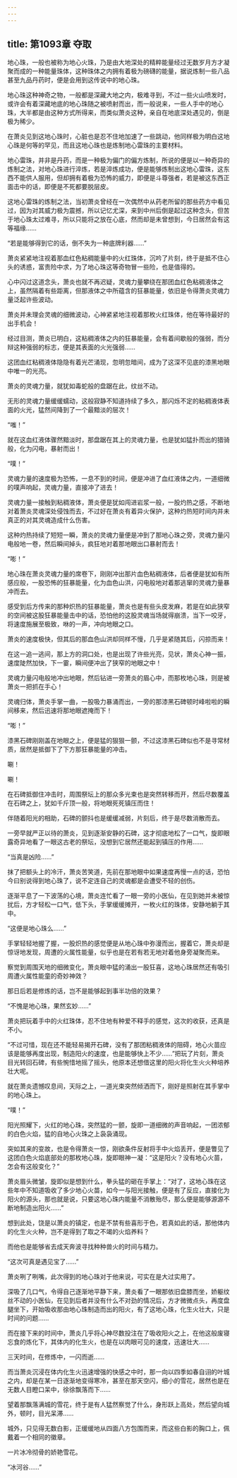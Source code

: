 ```yaml
---
---
---
```

title: 第1093章 夺取
---



地心珠，一般也被称为地心火珠，乃是由大地深处的精粹能量经过无数岁月方才凝聚而成的一种能量珠体，这种珠体之内拥有着极为磅礴的能量，据说炼制一些八品甚至九品丹药时，便是会用到这传说中的地心珠。

地心珠这种神奇之物，一般都是深藏大地之内，极难寻到，不过一些火山喷发时，或许会有着深藏地底的地心珠随之被喷射而出，而一般说来，一些人手中的地心珠，大半都是由这种方式所得来，而类似萧炎这种，亲自在地底深处遇见的，倒是极为稀少。

在萧炎见到这地心珠时，心脏也是忍不住地加速了一些跳动，他同样极为明白这地心珠是何等的罕见，而且这地心珠也是炼制地心雷珠的主要材料。

地心雷珠，并非是丹药，而是一种极为偏门的偏方炼制，所说的便是以一种奇异的炼制之法，对地心珠进行淬炼，若是淬炼成功，便是能够炼制出这地心雷珠，这东西不能供人服用，但却拥有着极为恐怖的威力，即便是斗尊强者，若是被这东西正面击中的话，即便是不死都要脱层皮。

这地心雷珠的炼制之法，当初萧炎曾经在一次偶然中从药老所留的那些药方中看见过，因为对其威力极为震撼，所以记忆尤深，来到中州后倒是起过这种念头，但苦于地心珠太过难寻，所以只能将之放在心底，然而却是未曾想到，今日居然会有这等福缘……

“若是能够得到它的话，倒不失为一种底牌利器……”

萧炎紧紧地注视着那血红色粘稠能量中的火红珠体，沉吟了片刻，终于是抵不住心头的诱惑，富贵险中求，为了地心珠这等奇物冒一些险，也是值得的。

心中闪过这道念头，萧炎也就不再迟疑，灵魂力量攀绕在那团血红色粘稠液体之上，虽然隔着有些距离，但那液体之中所蕴含的狂暴能量，依旧是令得萧炎灵魂力量泛起许些波动。

萧炎并未理会灵魂的细微波动，心神紧紧地注视着那枚火红珠体，他在等待最好的出手机会！

经过目测，萧炎已明白，这粘稠液体之内的狂暴能量，会有着间歇般的强弱，而分辩这种强弱的标志，便是其表面的火光强弱……

这团血红粘稠液体隐隐有着光芒涌现，忽明忽暗间，成为了这深不见底的漆黑地眼中唯一的光亮。

萧炎的灵魂力量，就犹如毒蛇般的盘踞在此，纹丝不动。

无形的灵魂力量缓缓蠕动，这般寂静不知道持续了多久，那闪烁不定的粘稠液体表面的火光，猛然间降到了一个最黯淡的层次！

“嗤！”

就在这血红液体骤然黯淡时，那盘踞在其上的灵魂力量，也是犹如猛扑而出的猎骑般，化为闪电，暴射而出！

“噗！”

灵魂力量的速度极为恐怖，一息不到的时间，便是冲进了血红液体之内，一道细微的噗声响起，灵魂力量，直接冲了进去！

灵魂力量一接触到粘稠液体，萧炎便是犹如闯进岩浆一般，一股灼热之感，不断地对着萧炎灵魂深处侵蚀而去，不过好在萧炎有着异火保护，这种灼热短时间内并未真正的对其灵魂造成什么伤害。

这种灼热持续了短短一瞬，萧炎的灵魂力量便是冲到了那地心珠之旁，灵魂力量闪电般地一卷，然后瞬间掉头，疯狂地对着那地眼出口暴射而去！

“嘭！”

地心珠在萧炎灵魂力量的席卷下，刚刚冲出那片血色粘稠液体，后者便是犹如有所感应般，一股恐怖的狂暴能量，化为血色山洪，闪电般地对着那逃窜的灵魂力量暴冲而去。

感受到后方传来的那种炽热的狂暴能量，萧炎也是有些头皮发麻，若是在如此狭窄的空间被这股狂暴能量击中的话，恐怕他的这股灵魂当场就得崩溃，当下一咬牙，将速度施展至极致，咻的一声，冲向地眼之口。

萧炎的速度极快，但其后的那血色山洪却同样不慢，几乎是紧随其后，闪掠而来！

在这一追一逃间，那上方的洞口处，也是出现了许些光亮，见状，萧炎心神一振，速度陡然加快，下一霎，瞬间便冲出了狭窄的地眼之中！

灵魂力量闪电般地冲出地眼，然后钻进一旁萧炎的眉心中，而那枚地心珠，则是被萧炎一把抓在手心！

灵魂归体，萧炎手掌一曲，一股吸力暴涌而出，一旁的那漆黑石碑顿时峰啦啦的瞬间移来，然后迅速将那地眼遮掩而下！

“嘭！”

漆黑石碑刚刚盖在地眼之上，便是猛的狠狠一颤，不过这漆黑石碑似也不是寻常材质，居然是抵御下了下方那狂暴能量的冲击。

唰！

唰！

在石碑抵御住冲击时，周围祭坛上的那众多光束也是突然转移而开，然后尽数覆盖在石碑之上，犹如千斤顶一般，将地眼死死镇压而住！

伴随着阳光的相助，石碑的颤抖也是缓缓减弱，片刻后，终于是尽数消散而去。

一旁早就严正以待的萧炎，见到逐渐安静的石碑，这才彻底地松了一口气，旋即眼露奇异地看了一眼这古老的祭坛，没想到它居然还能起到镇压的作用……

“当真是凶险……”

抹了把额头上的冷汗，萧炎苦笑道，先前在那地眼中如果速度再慢一点的话，恐怕今曰别说得到地心珠了，说不定连自己的灵魂都是会遭受不轻的创伤。

逐渐平息了一下波荡的心境，萧炎连忙看了一眼一旁的小医仙，在见到她并未被惊扰后，方才轻松一口气，低下头，手掌缓缓摊开，一枚火红的珠体，安静地躺于其中。

“这便是地心珠么……”

手掌轻轻地握了握，一股炽热的感觉便是从地心珠中弥漫而出，握着它，萧炎却是惊讶地发现，周遭的火属性能量，似乎也是在若有若无地对着他身旁凝聚而来。

察觉到周围天地的细微变化，萧炎眼中猛的涌出一股狂喜，这地心珠居然还有吸引周遭火属性能童的奇妙神效？

那日后若是修炼的话，岂不是能够起到事半功倍的效果？

“不愧是地心珠，果然玄妙……”

萧炎把玩着手中的火红珠体，忍不住地有种爱不释手的感觉，这次的收获，还真是不小。

“不过可惜，现在还不能轻易揭开石碑，没有了那团粘稠液体的阻碍，地心火苗应该是能够再度出现，制造阳火的速度，也是能够快上不少……”把玩了片刻，萧炎目光转回石碑，有些惋惜地摇了摇头，他原本还想借这里的阳火将化生火火种培养壮大呢。

就在萧炎遗憾叹息间，天际之上，一道光束突然倾洒而下，刚好是照射在其手掌中的地心珠上。

“噗！”

阳光照耀下，火红的地心珠，突然猛的一颤，旋即一道细微的声音响起，一团浓郁的白色火焰，猛的自地心火珠之上袅袅涌现。

突如其来的变故，也是令得萧炎一惊，刚欲条件反射将手中火焰丢开，便是瞥见了这团白色火焰底部处的那枚地心珠，旋即眼神一凝：“这是阳火？没有地心火苗，怎会有这般变化？”

萧炎眉头微皱，旋即似是想到什么，拳头猛的砸在手掌上：“对了，这地心珠在这些年中不知道吸收了多少地心火苗，如今一与阳光接触，便是有了反应，直接化为阳火的源头，那也就是说，只要这地心珠内能量不消散殆尽，那么便是能够源源不断地制造出阳火……”

想到此处，饶是以萧炎的镇定，也是不禁有些喜形于色，若真如此的话，那他体内的化生火火种，岂不是得到了取之不竭的火焰养料？

而他也是能够省去成天奔波寻找种种兽火的时间与精力。

“这次可真是遇见宝了……”

萧炎咧了咧嘴，此次得到的地心珠对于他来说，可实在是大过实用了。

深吸了几口气，令得自己逐渐地平静下来，萧炎看了一眼那依旧盘膝而坐，娇躯纹丝不动的小医仙，在见到后者并没有什么不对劲的情况后，方才微微点头，再度盘腿坐下，开始吸收那由地心珠制造而出的阳火，有了这地心珠，化生火壮大，只是时间的问题……

而在接下来的时间中，萧炎几乎将心神尽数投注在了吸收阳火之上，在他这般废寝忘食的炼化下，其体内的化生火，也是在以肉眼可见的速度，迅速壮大……

三天时间，在修炼中，一闪而逝……

而当萧炎沉浸在体内化生火迅速增强的快感之中时，那一向以四季如春自诩的叶城之内，却是在某一日逐渐地变得寒冷，甚至在那天空闪，细小的雪花，居然也是在无数人目瞪口呆中，徐徐飘落而下……

望着那飘落满城的雪花，终于是有人猛然察觉了什么，身形跃上高处，然后望向城外，顿时，目光呆滞……

城外，只见得无数白影，正缓缓地从四面八方包围而来，而这些白影的胸口上，佩戴着一个相同的徽章。

一片冰冷彻骨的娇艳雪花。

“冰河谷……”